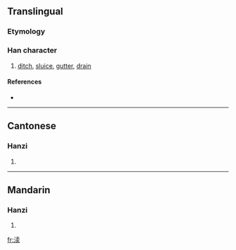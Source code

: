 {{also|瀆}}
==Translingual==

===Etymology===
{{Han simp|瀆|f=賣|t=卖}}

===Han character===
{{Han char|rn=85|rad=水|as=08|sn=11|four=|canj=水十弓大 (EJNK)}}

# [[ditch]], [[sluice]], [[gutter]], [[drain]]

====References====
* {{Han ref|kx=0633.371|hdz=31643.060|uh=6E0E|ud=28174}}

----

==Cantonese==

===Hanzi===
{{yue-hanzi|jyut=|y=duk6}}

# {{defn|Cantonese}}

----

==Mandarin==

===Hanzi===
{{cmn-hanzi|tra=瀆|pin=[[dú]] ([[du2]])|wg=tu<sup>2</sup>}}

# {{defn|Mandarin}}

[[fr:渎]]